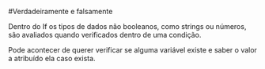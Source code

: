 #Verdadeiramente e falsamente

Dentro do If os tipos de dados não booleanos, como strings ou números, são avaliados quando verificados dentro de uma condição.

Pode acontecer de querer verificar se alguma variável existe e saber o valor a atribuído ela caso exista.